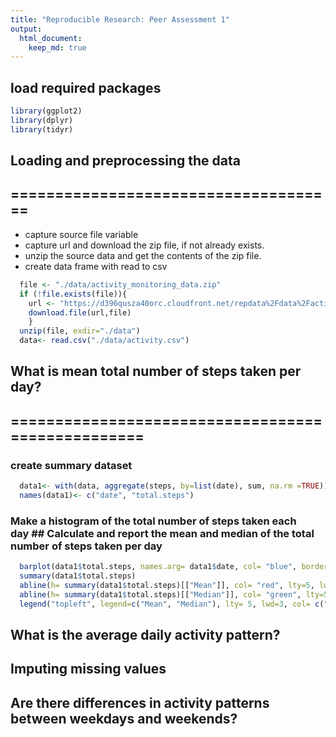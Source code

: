 ```yaml
---
title: "Reproducible Research: Peer Assessment 1"
output: 
  html_document:
    keep_md: true
---
```


## load required packages
```r
library(ggplot2)
library(dplyr)
library(tidyr)
```

## Loading and preprocessing the data
## =====================================
* capture source file variable 
* capture url and download the zip file, if not already exists.
* unzip the source data and get the contents of the zip file.
* create data frame with read to csv
```r
  file <- "./data/activity_monitoring_data.zip"
  if (!file.exists(file)){
    url <- "https://d396qusza40orc.cloudfront.net/repdata%2Fdata%2Factivity.zip"  
    download.file(url,file)  
    }
  unzip(file, exdir="./data")
  data<- read.csv("./data/activity.csv")
 ```

## What is mean total number of steps taken per day?
## ==================================================
### create summary dataset
```r
  data1<- with(data, aggregate(steps, by=list(date), sum, na.rm =TRUE)) 
  names(data1)<- c("date", "total.steps")
```

### Make a histogram of the total number of steps taken each day ## Calculate and report the mean and median of the total number of steps taken per day
```r
  barplot(data1$total.steps, names.arg= data1$date, col= "blue", border= "red", xlab= "date", ylab= "total steps", main= "total steps per day")
  summary(data1$total.steps) 
  abline(h= summary(data1$total.steps)[["Mean"]], col= "red", lty=5, lwd=3) 
  abline(h= summary(data1$total.steps)[["Median"]], col= "green", lty=5, lwd=3) 
  legend("topleft", legend=c("Mean", "Median"), lty= 5, lwd=3, col= c("red", "green"))
```


## What is the average daily activity pattern?



## Imputing missing values



## Are there differences in activity patterns between weekdays and weekends?
